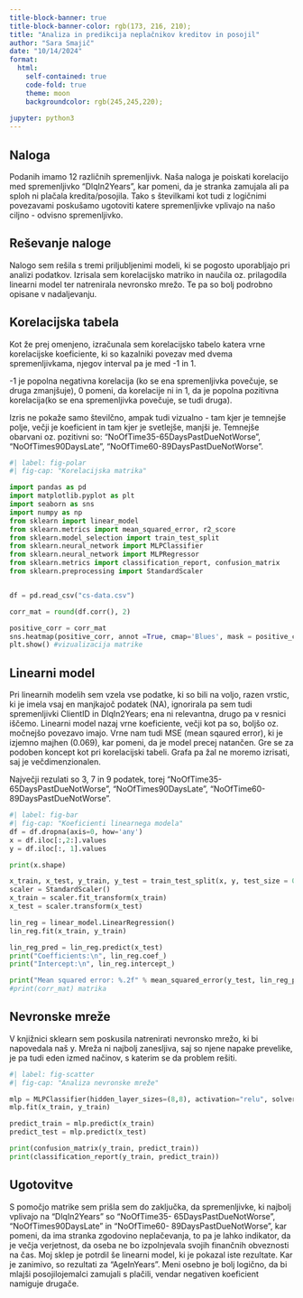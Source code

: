 ```yaml
---
title-block-banner: true
title-block-banner-color: rgb(173, 216, 210);
title: "Analiza in predikcija neplačnikov kreditov in posojil"
author: "Sara Smajič"
date: "10/14/2024"
format:
  html:
    self-contained: true
    code-fold: true
    theme: moon
    backgroundcolor: rgb(245,245,220);
    
jupyter: python3
---
```


## Naloga
Podanih imamo 12 različnih spremenljivk. Naša naloga je poiskati korelacijo med spremenljivko "DlqIn2Years", kar pomeni, da je stranka zamujala ali pa sploh ni plačala kredita/posojila. Tako s številkami kot tudi z logičnimi povezavami poskušamo ugotoviti katere spremenljivke vplivajo na našo ciljno - odvisno spremenljivko. 

## Reševanje naloge
Nalogo sem rešila s tremi priljubljenimi modeli, ki se pogosto uporabljajo pri analizi podatkov. Izrisala sem korelacijsko matriko in naučila oz. prilagodila linearni model ter natrenirala nevronsko mrežo. Te pa so bolj podrobno opisane v nadaljevanju. 

## Korelacijska tabela
Kot že prej omenjeno, izračunala sem korelacijsko tabelo katera vrne korelacijske koeficiente, ki so kazalniki povezav med dvema spremenljivkama, njegov interval pa je med -1 in 1. 

-1 je popolna negativna korelacija (ko se ena spremenljivka povečuje, se druga zmanjšuje), 0 pomeni, da korelacije ni in 1, da je popolna pozitivna korelacija(ko se ena spremenljivka povečuje, se tudi druga).

Izris ne pokaže samo številčno, ampak tudi vizualno - tam kjer je temnejše polje, večji je koeficient in tam kjer je svetlejše, manjši je. Temnejše obarvani oz. pozitivni so: "NoOfTime35-65DaysPastDueNotWorse", "NoOfTimes90DaysLate", "NoOfTime60-89DaysPastDueNotWorse".

```python
#| label: fig-polar
#| fig-cap: "Korelacijska matrika"

import pandas as pd
import matplotlib.pyplot as plt
import seaborn as sns
import numpy as np
from sklearn import linear_model
from sklearn.metrics import mean_squared_error, r2_score
from sklearn.model_selection import train_test_split
from sklearn.neural_network import MLPClassifier
from sklearn.neural_network import MLPRegressor
from sklearn.metrics import classification_report, confusion_matrix
from sklearn.preprocessing import StandardScaler


df = pd.read_csv("cs-data.csv")

corr_mat = round(df.corr(), 2)

positive_corr = corr_mat
sns.heatmap(positive_corr, annot =True, cmap='Blues', mask = positive_corr.isnull())
plt.show() #vizualizacija matrike
```

## Linearni model
Pri linearnih modelih sem vzela vse podatke, ki so bili na voljo, razen vrstic, ki je imela vsaj en manjkajoč podatek (NA), ignorirala pa sem tudi spremenljivki ClientID in DlqIn2Years; ena ni relevantna, drugo pa v resnici iščemo. Linearni model nazaj vrne koeficiente, večji kot pa so, boljšo oz. močnejšo povezavo imajo. Vrne nam tudi MSE (mean sqaured error), ki je izjemno majhen (0.069), kar pomeni, da je model precej natančen. Gre se za podoben koncept kot pri korelacijski tabeli. Grafa pa žal ne moremo izrisati, saj je večdimenzionalen. 

Največji rezulati so 3, 7 in 9 podatek, torej "NoOfTime35-65DaysPastDueNotWorse", "NoOfTimes90DaysLate", "NoOfTime60-89DaysPastDueNotWorse".

```python
#| label: fig-bar
#| fig-cap: "Koeficienti linearnega modela"
df = df.dropna(axis=0, how='any')
x = df.iloc[:,2:].values
y = df.iloc[:, 1].values

print(x.shape)

x_train, x_test, y_train, y_test = train_test_split(x, y, test_size = 0.2, random_state = 0)
scaler = StandardScaler() 
x_train = scaler.fit_transform(x_train)  
x_test = scaler.transform(x_test) 

lin_reg = linear_model.LinearRegression()
lin_reg.fit(x_train, y_train)

lin_reg_pred = lin_reg.predict(x_test)
print("Coefficients:\n", lin_reg.coef_)
print("Intercept:\n", lin_reg.intercept_)

print("Mean squared error: %.2f" % mean_squared_error(y_test, lin_reg_pred))
#print(corr_mat) matrika
```


## Nevronske mreže
V knjižnici sklearn sem poskusila natrenirati nevronsko mrežo, ki bi napovedala naš y. Mreža ni najbolj zanesljiva, saj so njene napake prevelike, je pa tudi eden izmed načinov, s katerim se da problem rešiti. 

```python
#| label: fig-scatter
#| fig-cap: "Analiza nevronske mreže"

mlp = MLPClassifier(hidden_layer_sizes=(8,8), activation="relu", solver="adam")
mlp.fit(x_train, y_train)

predict_train = mlp.predict(x_train)
predict_test = mlp.predict(x_test)

print(confusion_matrix(y_train, predict_train))
print(classification_report(y_train, predict_train))
```

## Ugotovitve
S pomočjo matrike sem prišla sem do zaključka, da spremenljivke, ki najbolj vplivajo na "DlqIn2Years" so "NoOfTime35- 65DaysPastDueNotWorse", "NoOfTimes90DaysLate" in "NoOfTime60- 89DaysPastDueNotWorse", kar pomeni, da ima stranka zgodovino neplačevanja, to pa je lahko indikator, da je večja verjetnost, da oseba ne bo izpolnjevala svojih finančnih obveznosti na čas. Moj sklep je potrdil še linearni model, ki je pokazal iste rezultate. Kar je zanimivo, so rezultati za "AgeInYears". Meni osebno je bolj logično, da bi mlajši posojilojemalci zamujali s plačili, vendar negativen koeficient namiguje drugače.  

